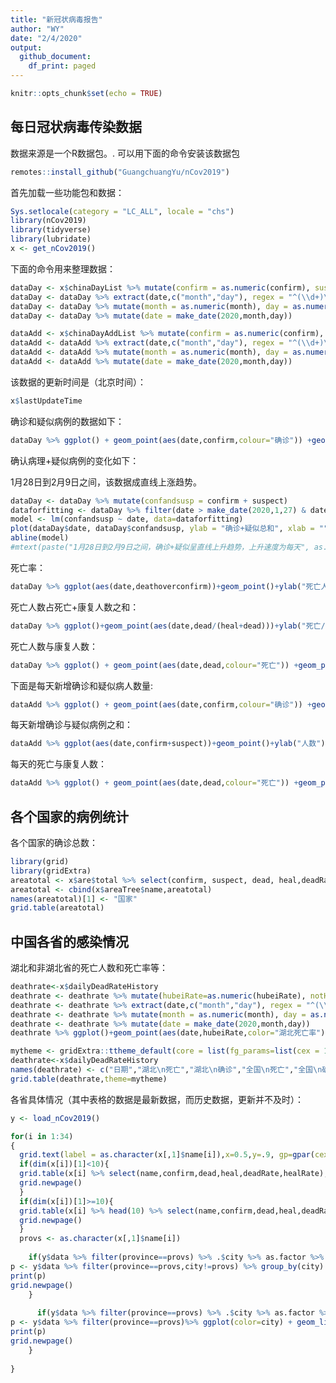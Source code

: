 ```yaml
---
title: "新冠状病毒报告"
author: "WY"
date: "2/4/2020"
output:
  github_document:
    df_print: paged
---
```


```r
knitr::opts_chunk$set(echo = TRUE)
```

## 每日冠状病毒传染数据

数据来源是一个R数据包。. 可以用下面的命令安装该数据包

```r
remotes::install_github("GuangchuangYu/nCov2019")
```

首先加载一些功能包和数据：
```r
Sys.setlocale(category = "LC_ALL", locale = "chs")
library(nCov2019)
library(tidyverse)
library(lubridate)
x <- get_nCov2019()
```

下面的命令用来整理数据：
```r
dataDay <- x$chinaDayList %>% mutate(confirm = as.numeric(confirm), suspect = as.numeric(suspect), dead = as.numeric(dead), heal = as.numeric(heal), deathoverconfirm = dead/confirm)
dataDay <- dataDay %>% extract(date,c("month","day"), regex = "^(\\d+)\\.(\\d+)$",remove = FALSE) 
dataDay <- dataDay %>% mutate(month = as.numeric(month), day = as.numeric(day))
dataDay <- dataDay %>% mutate(date = make_date(2020,month,day))

dataAdd <- x$chinaDayAddList %>% mutate(confirm = as.numeric(confirm), suspect = as.numeric(suspect), dead = as.numeric(dead), heal = as.numeric(heal), deathoverconfirm = dead/confirm)
dataAdd <- dataAdd %>% extract(date,c("month","day"), regex = "^(\\d+)\\.(\\d+)$",remove = FALSE) 
dataAdd <- dataAdd %>% mutate(month = as.numeric(month), day = as.numeric(day))
dataAdd <- dataAdd %>% mutate(date = make_date(2020,month,day))

```

该数据的更新时间是（北京时间）：
```r
x$lastUpdateTime
```


确诊和疑似病例的数据如下：

```r
dataDay %>% ggplot() + geom_point(aes(date,confirm,colour="确诊")) +geom_point(aes(date,suspect,color="疑似")) +theme(legend.position="right")+ylab("病例数")+labs(colour="类别")+scale_color_manual(values=c("blue","red"))+xlab("")
```

确认病理+疑似病例的变化如下：

1月28日到2月9日之间，该数据成直线上涨趋势。

```r
dataDay <- dataDay %>% mutate(confandsusp = confirm + suspect)
dataforfitting <- dataDay %>% filter(date > make_date(2020,1,27) & date < make_date(2020,2,9)) 
model <- lm(confandsusp ~ date, data=dataforfitting)
plot(dataDay$date, dataDay$confandsusp, ylab = "确诊+疑似总和", xlab = "" )
abline(model)
#mtext(paste("1月28日到2月9日之间，确诊+疑似呈直线上升趋势，上升速度为每天", as.character(floor(model$coefficients[2])),"。\n R平方值为 ",round(summary(model)$r.squared, digits=5),"."))
```


死亡率：

```r
dataDay %>% ggplot(aes(date,deathoverconfirm))+geom_point()+ylab("死亡人数/确诊人数")+xlab("")
```

死亡人数占死亡+康复人数之和：

```r
dataDay %>% ggplot()+geom_point(aes(date,dead/(heal+dead)))+ylab("死亡/(死亡+康复)")+xlab("")
```

死亡人数与康复人数：

```r
dataDay %>% ggplot() + geom_point(aes(date,dead,colour="死亡")) +geom_point(aes(date,heal,color="康复")) +theme(legend.position="right")+ylab("人数")+labs(colour="类别")+scale_color_manual(values=c("black","red"))+xlab("")
```


下面是每天新增确诊和疑似病人数量:

```r
dataAdd %>% ggplot() + geom_point(aes(date,confirm,colour="确诊")) +geom_point(aes(date,suspect,color="疑似")) +theme(legend.position="right")+ylab("人数")+labs(colour="类别")+scale_color_manual(values=c("blue","red"))+xlab("")
```

每天新增确诊与疑似病例之和：

```r
dataAdd %>% ggplot(aes(date,confirm+suspect))+geom_point()+ylab("人数")+xlab("")
```

每天的死亡与康复人数：

```r
dataAdd %>% ggplot() + geom_point(aes(date,dead,colour="死亡")) +geom_point(aes(date,heal,color="康复")) +theme(legend.position="right")+ylab("Number of cases")+labs(colour="Type")+scale_color_manual(values=c("black","red"))+xlab("")
```


## 各个国家的病例统计

各个国家的确诊总数：
```r
library(grid)
library(gridExtra)
areatotal <- x$are$total %>% select(confirm, suspect, dead, heal,deadRate,healRate)
areatotal <- cbind(x$areaTree$name,areatotal)
names(areatotal)[1] <- "国家"
grid.table(areatotal)
```

## 中国各省的感染情况

湖北和非湖北省的死亡人数和死亡率等：

```r
deathrate<-x$dailyDeadRateHistory
deathrate <- deathrate %>% mutate(hubeiRate=as.numeric(hubeiRate), notHubeiRate=as.numeric(notHubeiRate), countryRate=as.numeric(countryRate))
deathrate <- deathrate %>% extract(date,c("month","day"), regex = "^(\\d+)\\.(\\d+)$",remove = FALSE) 
deathrate <- deathrate %>% mutate(month = as.numeric(month), day = as.numeric(day))
deathrate <- deathrate %>% mutate(date = make_date(2020,month,day))
deathrate %>% ggplot()+geom_point(aes(date,hubeiRate,color="湖北死亡率"))+geom_point(aes(date,notHubeiRate,color="非湖北死亡率"))+geom_point(aes(date,countryRate,color="中国总死亡率"))+ ylab("百分比(%)")+xlab("")
```


```r
mytheme <- gridExtra::ttheme_default(core = list(fg_params=list(cex = 1.0)),colhead = list(fg_params=list(cex = 1.0)),rowhead = list(fg_params=list(cex = 1.0)))
deathrate<-x$dailyDeadRateHistory
names(deathrate) <- c("日期","湖北\n死亡","湖北\n确诊","全国\n死亡","全国\n确诊","湖北\n死亡率","非湖北\n死亡率","全国\n死亡率")
grid.table(deathrate,theme=mytheme)

```

各省具体情况（其中表格的数据是最新数据，而历史数据，更新并不及时）：

```r
y <- load_nCov2019()

```

```r
for(i in 1:34)
{
  grid.text(label = as.character(x[,1]$name[i]),x=0.5,y=.9, gp=gpar(cex=2))
  if(dim(x[i])[1]<10){
  grid.table(x[i] %>% select(name,confirm,dead,heal,deadRate,healRate),vp=viewport(x=0.5,y=.5,width=1,height=1))
  grid.newpage()
  }
  if(dim(x[i])[1]>=10){
  grid.table(x[i] %>% head(10) %>% select(name,confirm,dead,heal,deadRate,healRate),vp=viewport(x=0.5,y=.5,width=1,height=1))
  grid.newpage()
  }
  provs <- as.character(x[,1]$name[i])
  
    if(y$data %>% filter(province==provs) %>% .$city %>% as.factor %>% levels %>% length != 1){
p <- y$data %>% filter(province==provs,city!=provs) %>% group_by(city) %>% ggplot(color=city) + geom_line(aes(time,cum_confirm,color=city))+geom_point(aes(time,cum_confirm,color=city))+ylab(paste(provs," 确诊人数"))+xlab("")
print(p)
grid.newpage()
    }
  
      if(y$data %>% filter(province==provs) %>% .$city %>% as.factor %>% levels %>% length == 1){
p <- y$data %>% filter(province==provs)%>% ggplot(color=city) + geom_line(aes(time,cum_confirm,color=city))+geom_point(aes(time,cum_confirm,color=city))+ylab(paste(provs," 确诊人数"))+xlab("")
print(p)
grid.newpage()
    }
  
}
```


